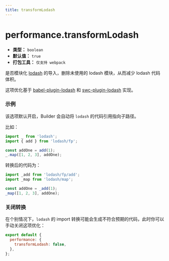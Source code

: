 ```yaml
---
title: transformLodash
---
```


# performance.transformLodash

- **类型：** `boolean`
- **默认值：** `true`
- **打包工具：** `仅支持 webpack`

是否模块化 [lodash](https://www.npmjs.com/package/lodash) 的导入，删除未使用的 lodash 模块，从而减少 lodash 代码体积。

这项优化基于 [babel-plugin-lodash](https://www.npmjs.com/package/babel-plugin-lodash) 和 [swc-plugin-lodash](https://github.com/web-infra-dev/swc-plugins/tree/main/crates/plugin_lodash) 实现。

### 示例

该选项默认开启，Builder 会自动将 `lodash` 的代码引用指向子路径。

比如：

```ts title="input.js"
import _ from 'lodash';
import { add } from 'lodash/fp';

const addOne = add(1);
_.map([1, 2, 3], addOne);
```

转换后的代码为：

```ts title="output.js"
import _add from 'lodash/fp/add';
import _map from 'lodash/map';

const addOne = _add(1);
_map([1, 2, 3], addOne);
```

### 关闭转换

在个别情况下，`lodash` 的 import 转换可能会生成不符合预期的代码，此时你可以手动关闭这项优化：

```js
export default {
  performance: {
    transformLodash: false,
  },
};
```
